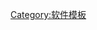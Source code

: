 {{navbox
| name      = TeX編輯器
| title     = [[TeX]]編輯器
| image     = [[File:TeX logo.svg|48px]]
| bodyclass = hlist

| group1 = [[開源軟體]]
| list1  = 
*{{tsl|en|AUCTEX||AUCT<sub>E</sub>X}}
*[[GNU TeXmacs]]
*{{tsl|en|Gummi_(software)|Gummi}}
*[[Kile]]
*{{tsl|en|LaTeXila}}
*[[LyX]]
*{{tsl|en|MeWa}}
*{{tsl|en|TeXShop}}
*{{tsl|en|TeXnicCenter}}
*[[Texmaker]]
*[[TeXstudio]]
*{{tsl|en|TeXworks}}

| group2 = [[免費軟體]]
| list2  = 
*{{tsl|en|LEd|LaTeX-Editor (LEd)}}
*{{tsl|en|proTeXt}}
*{{tsl|en|WinShell}}

| group3 = {{tsl|en|Retail software|零售软件}}
| list3  = 
*{{tsl|en|Inlage}}
*[[Scientific WorkPlace]]
*[[WinEdt]]

| below = 
}}<noinclude>
{{documentation}}

[[Category:软件模板]]
</noinclude>